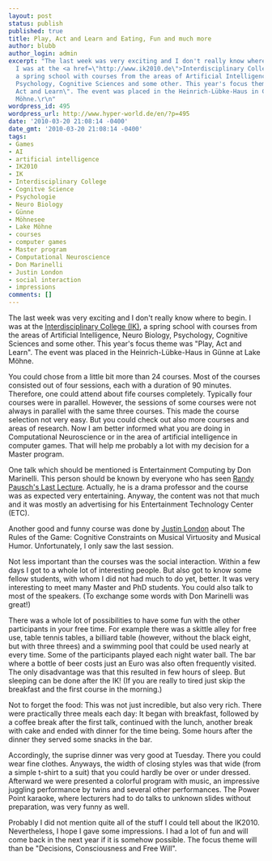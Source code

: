 ```yaml
---
layout: post
status: publish
published: true
title: Play, Act and Learn and Eating, Fun and much more
author: blubb
author_login: admin
excerpt: "The last week was very exciting and I don't really know where to begin.
  I was at the <a href=\"http://www.ik2010.de\">Interdisciplinary College (IK)</a>,
  a spring school with courses from the areas of Artificial Intelligence, Neuro Biology,
  Psychology, Cognitive Sciences and some other. This year's focus theme was \"Play,
  Act and Learn\". The event was placed in the Heinrich-Lübke-Haus in Günne at Lake
  Möhne.\r\n"
wordpress_id: 495
wordpress_url: http://www.hyper-world.de/en/?p=495
date: '2010-03-20 21:08:14 -0400'
date_gmt: '2010-03-20 21:08:14 -0400'
tags:
- Games
- AI
- artificial intelligence
- IK2010
- IK
- Interdisciplinary College
- Cognitve Science
- Psychologie
- Neuro Biology
- Günne
- Möhnesee
- Lake Möhne
- courses
- computer games
- Master program
- Computational Neuroscience
- Don Marinelli
- Justin London
- social interaction
- impressions
comments: []
---
```


The last week was very exciting and I don't really know where to begin. I was at
the [Interdisciplinary College (IK)](https://interdisciplinary-college.org/), a spring
school with courses from the areas of Artificial Intelligence, Neuro Biology,
Psychology, Cognitive Sciences and some other. This year's focus theme was
"Play, Act and Learn". The event was placed in the Heinrich-Lübke-Haus in Günne
at Lake Möhne.

You could chose from a little bit more
than 24 courses. Most of the courses consisted out of four sessions, each
with a duration of 90 minutes. Therefore, one could attend about fife courses
completely. Typically four courses were in parallel. However, the sessions of
some courses were not always in parallel with the same three courses. This made
the course selection not very easy. But you could check out also more courses
and areas of research. Now I am better informed what you are doing in
Computational Neuroscience or in the area of artificial intelligence in computer
games. That will help me probably a lot with my decision for a Master program.

One talk which should be mentioned is Entertainment Computing by Don Marinelli.
This person should be known by everyone who has seen [Randy Pausch's Last
Lecture](http://www.etc.cmu.edu/people/faculty/index.php). Actually, he is
a drama professor and the course was as expected very entertaining. Anyway, the
content was not that much and it was mostly an advertising for his Entertainment
Technology Center (ETC).

Another good and funny course was done by [Justin
London](http://www.people.carleton.edu/~jlondon/) about The Rules of the Game:
Cognitive Constraints on Musical Virtuosity and Musical Humor. Unfortunately,
I only saw the last session.

Not less important than the courses was the social interaction. Within a few
days I got to a whole lot of interesting people. But also got to know some
fellow students, with whom I did not had much to do yet, better. It was very
interesting to meet many Master and PhD students. You could also talk to most of
the speakers. (To exchange some words with Don Marinelli was great!)

There was a whole lot of possibilities to have some fun with the other
participants in your free time. For example there was a skittle alley for free
use, table tennis tables, a billiard table (however, without the black eight,
but with three threes) and a swimming pool that could be used nearly at every
time. Some of the participants played each night water ball. The bar where
a bottle of beer costs just an Euro was also often frequently visited. The only
disadvantage was that this resulted in few hours of sleep. But sleeping can be
done after the IK! (If you are really to tired just skip the breakfast and the
first course in the morning.)

Not to forget the food: This was not just incredible, but also very rich. There
were practically three meals each day: It began with breakfast, followed by
a coffee break after the first talk, continued with the lunch, another break
with cake and ended with dinner for the time being. Some hours after the dinner
they served some snacks in the bar.

Accordingly, the suprise dinner was very good at Tuesday. There you could wear
fine clothes. Anyways, the width of closing styles was that wide (from a simple
t-shirt to a suit) that you could hardly be over or under dressed. Afterward we
were presented a colorful program with music, an impressive juggling performance
by twins and several other performances. The Power Point karaoke, where
lecturers had to do talks to unknown slides without preparation, was very funny
as well.

Probably I did not mention quite all of the stuff I could tell about the IK2010.
Nevertheless, I hope I gave some impressions. I had a lot of fun and will come
back in the next year if it is somehow possible. The focus theme will than be
"Decisions, Consciousness and Free Will".
